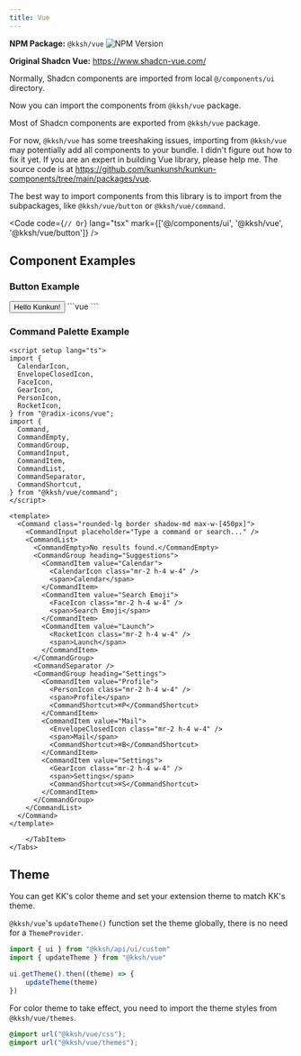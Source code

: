 ```yaml
---
title: Vue
---
```



**NPM Package:** `@kksh/vue` ![NPM Version](https://img.shields.io/npm/v/%40kksh%2Fvue)

**Original Shadcn Vue:** https://www.shadcn-vue.com/


Normally, Shadcn components are imported from local `@/components/ui` directory. 

Now you can import the components from `@kksh/vue` package.

Most of Shadcn components are exported from `@kksh/vue` package.

For now, `@kksh/vue` has some treeshaking issues, importing from `@kksh/vue` may potentially add all components to your bundle.
I didn't figure out how to fix it yet. If you are an expert in building Vue library, please help me. The source code is at https://github.com/kunkunsh/kunkun-components/tree/main/packages/vue.

The best way to import components from this library is to import from the subpackages, like `@kksh/vue/button` or `@kksh/vue/command`.


<Code code={`
// Or
`} lang="tsx" mark={['@/components/ui', '@kksh/vue', '@kksh/vue/button']} />

## Component Examples

### Button Example

<div class="not-content">
	<Tabs>
		<TabItem label="Preview" >
			<Button client:only="vue">Hello Kunkun!</Button>
		</TabItem>
		<TabItem label="Code">
```vue
<script setup>
  import { Button } from "@kksh/vue/button"
</script>

<template>
  <Button client:only="react">Hello Kunkun!</Button>
</template>
```
		</TabItem>
	</Tabs>

</div>


### Command Palette Example


<div class="not-content">
	<Tabs>
		<TabItem label="Preview" >
			<VueCmdDemo client:only="vue" />
		</TabItem>
		<TabItem label="Code">
		
```vue
<script setup lang="ts">
import {
  CalendarIcon,
  EnvelopeClosedIcon,
  FaceIcon,
  GearIcon,
  PersonIcon,
  RocketIcon,
} from "@radix-icons/vue";
import {
  Command,
  CommandEmpty,
  CommandGroup,
  CommandInput,
  CommandItem,
  CommandList,
  CommandSeparator,
  CommandShortcut,
} from "@kksh/vue/command";
</script>

<template>
  <Command class="rounded-lg border shadow-md max-w-[450px]">
    <CommandInput placeholder="Type a command or search..." />
    <CommandList>
      <CommandEmpty>No results found.</CommandEmpty>
      <CommandGroup heading="Suggestions">
        <CommandItem value="Calendar">
          <CalendarIcon class="mr-2 h-4 w-4" />
          <span>Calendar</span>
        </CommandItem>
        <CommandItem value="Search Emoji">
          <FaceIcon class="mr-2 h-4 w-4" />
          <span>Search Emoji</span>
        </CommandItem>
        <CommandItem value="Launch">
          <RocketIcon class="mr-2 h-4 w-4" />
          <span>Launch</span>
        </CommandItem>
      </CommandGroup>
      <CommandSeparator />
      <CommandGroup heading="Settings">
        <CommandItem value="Profile">
          <PersonIcon class="mr-2 h-4 w-4" />
          <span>Profile</span>
          <CommandShortcut>⌘P</CommandShortcut>
        </CommandItem>
        <CommandItem value="Mail">
          <EnvelopeClosedIcon class="mr-2 h-4 w-4" />
          <span>Mail</span>
          <CommandShortcut>⌘B</CommandShortcut>
        </CommandItem>
        <CommandItem value="Settings">
          <GearIcon class="mr-2 h-4 w-4" />
          <span>Settings</span>
          <CommandShortcut>⌘S</CommandShortcut>
        </CommandItem>
      </CommandGroup>
    </CommandList>
  </Command>
</template>

```
		</TabItem>
	</Tabs>

</div>


## Theme

You can get KK's color theme and set your extension theme to match KK's theme.

`@kksh/vue`'s `updateTheme()` function set the theme globally, there is no need for a `ThemeProvider`.

```ts
import { ui } from "@kksh/api/ui/custom"
import { updateTheme } from "@kksh/vue"

ui.getTheme().then((theme) => {
	updateTheme(theme)
})
```

For color theme to take effect, you need to import the theme styles from `@kksh/vue/themes`.

```css title="styles.css"
@import url("@kksh/vue/css");
@import url("@kksh/vue/themes");
```

